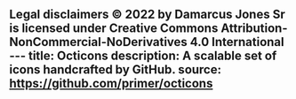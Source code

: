Legal disclaimers © 2022 by Damarcus Jones Sr is licensed under Creative Commons Attribution-NonCommercial-NoDerivatives 4.0 International ---
title: Octicons
description: A scalable set of icons handcrafted by GitHub.
source: https://github.com/primer/octicons
---


<Icons />
